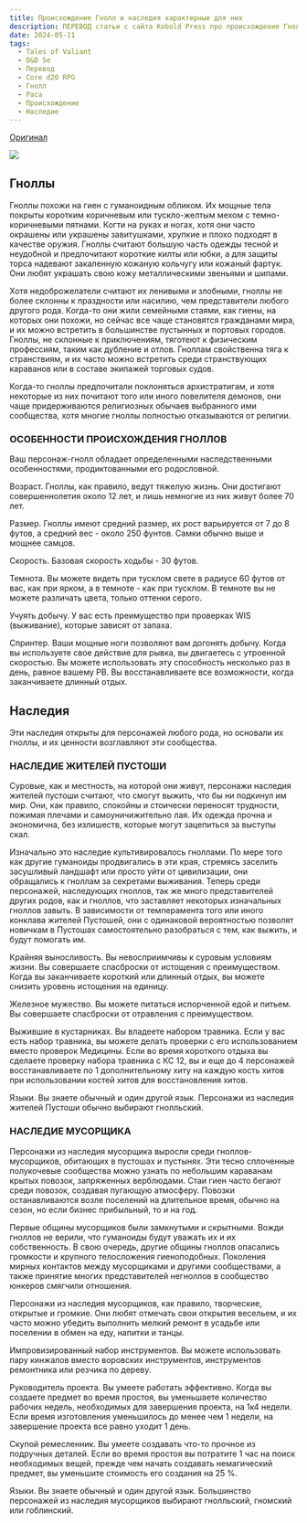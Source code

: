 ```yaml
---
title: Происхождение Гнолл и наследия характерные для них
description: ПЕРЕВОД статьи с сайта Kobold Press про происхождение Гнолл и связанные с ним наследия для их варианта пятой редакции Tales of Valiant
date: 2024-05-11
tags:
  - Tales of Valiant
  - D&D 5e
  - Перевод
  - Core d20 RPG
  - Гнолл
  - Раса
  - Происхождение
  - Наследие
---
```


[Оригинал](https://koboldpress.com/gnoll-lineage-and-heritages-for-the-tales-of-the-valiant-rpg/)

![](https://koboldpress.com/wp-content/uploads/2018/04/Gnoll.jpg)

## Гноллы

Гноллы похожи на гиен с гуманоидным обликом. Их мощные тела покрыты коротким коричневым или тускло-желтым мехом с темно-коричневыми пятнами. Когти на руках и ногах, хотя они часто окрашены или украшены завитушками, хрупкие и плохо подходят в качестве оружия. Гноллы считают большую часть одежды тесной и неудобной и предпочитают короткие килты или юбки, а для защиты торса надевают закаленную кожаную кольчугу или кожаный фартук. Они любят украшать свою кожу металлическими звеньями и шипами.

Хотя недоброжелатели считают их ленивыми и злобными, гноллы не более склонны к праздности или насилию, чем представители любого другого рода. Когда-то они жили семейными стаями, как гиены, на которых они похожи, но сейчас все чаще становятся гражданами мира, и их можно встретить в большинстве пустынных и портовых городов. Гноллы, не склонные к приключениям, тяготеют к физическим профессиям, таким как дубление и отлов. Гноллам свойственна тяга к странствиям, и их часто можно встретить среди странствующих караванов или в составе экипажей торговых судов.

Когда-то гноллы предпочитали поклоняться архистратигам, и хотя некоторые из них почитают того или иного повелителя демонов, они чаще придерживаются религиозных обычаев выбранного ими сообщества, хотя многие гноллы полностью отказываются от религии.

### ОСОБЕННОСТИ ПРОИСХОЖДЕНИЯ ГНОЛЛОВ

Ваш персонаж-гнолл обладает определенными наследственными особенностями, продиктованными его родословной.

Возраст. Гноллы, как правило, ведут тяжелую жизнь. Они достигают совершеннолетия около 12 лет, и лишь немногие из них живут более 70 лет.

Размер. Гноллы имеют средний размер, их рост варьируется от 7 до 8 футов, а средний вес - около 250 фунтов. Самки обычно выше и мощнее самцов.

Скорость. Базовая скорость ходьбы - 30 футов.

Темнота. Вы можете видеть при тусклом свете в радиусе 60 футов от вас, как при ярком, а в темноте - как при тусклом. В темноте вы не можете различать цвета, только оттенки серого.

Учуять добычу. У вас есть преимущество при проверках WIS (выживание), которые зависят от запаха.

Спринтер. Ваши мощные ноги позволяют вам догонять добычу. Когда вы используете свое действие для рывка, вы двигаетесь с утроенной скоростью. Вы можете использовать эту способность несколько раз в день, равное вашему PB. Вы восстанавливаете все возможности, когда заканчиваете длинный отдых.

## Наследия

Эти наследия открыты для персонажей любого рода, но основали их гноллы, и их ценности возглавляют эти сообщества.

### НАСЛЕДИЕ ЖИТЕЛЕЙ ПУСТОШИ

Суровые, как и местность, на которой они живут, персонажи наследия жителей пустоши считают, что смогут выжить, что бы ни подкинул им мир. Они, как правило, спокойны и стоически переносят трудности, пожимая плечами и самоуничижительно лая. Их одежда прочна и экономична, без излишеств, которые могут зацепиться за выступы скал.

Изначально это наследие культивировалось гноллами. По мере того как другие гуманоиды продвигались в эти края, стремясь заселить засушливый ландшафт или просто уйти от цивилизации, они обращались к гноллам за секретами выживания. Теперь среди персонажей, наследующих гноллов, так же много представителей других родов, как и гноллов, что заставляет некоторых изначальных гноллов завыть. В зависимости от темперамента того или иного конклава жителей Пустошей, они с одинаковой вероятностью позволят новичкам в Пустошах самостоятельно разобраться с тем, как выжить, и будут помогать им.

Крайняя выносливость. Вы невосприимчивы к суровым условиям жизни. Вы совершаете спасброски от истощения с преимуществом. Когда вы заканчиваете короткий или длинный отдых, вы можете снизить уровень истощения на единицу.

Железное мужество. Вы можете питаться испорченной едой и питьем. Вы совершаете спасброски от отравления с преимуществом.

Выжившие в кустарниках. Вы владеете набором травника. Если у вас есть набор травника, вы можете делать проверки с его использованием вместо проверок Медицины. Если во время короткого отдыха вы сделаете проверку набора травника с КС 12, вы и еще до 4 персонажей восстанавливаете по 1 дополнительному хиту на каждую кость хитов при использовании костей хитов для восстановления хитов.

Языки. Вы знаете обычный и один другой язык. Персонажи из наследия жителей Пустоши обычно выбирают гнолльский.

### НАСЛЕДИЕ МУСОРЩИКА

Персонажи из наследия мусорщика выросли среди гноллов-мусорщиков, обитающих в пустошах и пустынях. Эти тесно сплоченные полукочевые сообщества можно узнать по небольшим караванам крытых повозок, запряженных верблюдами. Стаи гиен часто бегают среди повозок, создавая пугающую атмосферу. Повозки останавливаются возле поселений на длительное время, обычно на сезон, но если бизнес прибыльный, то и на год.

Первые общины мусорщиков были замкнутыми и скрытными. Вожди гноллов не верили, что гуманоиды будут уважать их и их собственность. В свою очередь, другие общины гноллов опасались громкости и крупного телосложения гиеноподобных. Поколения мирных контактов между мусорщиками и другими сообществами, а также принятие многих представителей негноллов в сообщество юнкеров смягчили отношения.

Персонажи из наследия мусорщиков, как правило, творческие, открытые и громкие. Они любят отмечать свои открытия весельем, и их часто можно убедить выполнить мелкий ремонт в усадьбе или поселении в обмен на еду, напитки и танцы.

Импровизированный набор инструментов. Вы можете использовать пару кинжалов вместо воровских инструментов, инструментов ремонтника или резчика по дереву.

Руководитель проекта. Вы умеете работать эффективно. Когда вы создаете предмет во время простоя, вы уменьшаете количество рабочих недель, необходимых для завершения проекта, на 1к4 недели. Если время изготовления уменьшилось до менее чем 1 недели, на завершение проекта все равно уходит 1 день.

Скупой ремесленник. Вы умеете создавать что-то прочное из подручных деталей. Если во время простоя вы потратите 1 час на поиск необходимых вещей, прежде чем начать создавать немагический предмет, вы уменьшите стоимость его создания на 25 %.

Языки. Вы знаете обычный и один другой язык. Большинство персонажей из наследия мусорщиков выбирают гнолльский, гномский или гоблинский.

